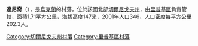 {{coord|51|47|5|N|31|0|56|E|scale:100000|display=title}}

'''達尼奇'''（{{lang-uk|Даничі}}），是[[烏克蘭|烏克蘭]]的村落，位於該國北部[[切爾尼戈夫州|切爾尼戈夫州]]，由[[里普基區|里普基區]]負責管轄，面積1.71平方公里，海拔高度147米，2001年人口346，人口密度每平方公里202.3人。

[[Category:切爾尼戈夫州村落|Category:切爾尼戈夫州村落]]
[[Category:里普基區村落|Category:里普基區村落]]


{{Chernihiv-geo-stub}}